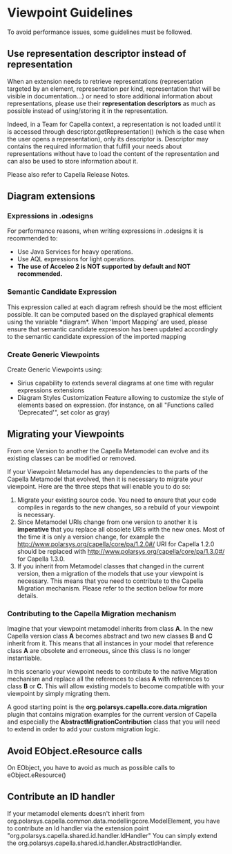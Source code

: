 = Viewpoint Guidelines =

To avoid performance issues, some guidelines must be followed.

== Use representation descriptor instead of representation ==

When an extension needs to retrieve representations (representation targeted by an element, representation per kind, representation that will be visible in documentation...) or need to store additional information about representations, please use their '''representation descriptors''' as much as possible instead of using/storing it in the representation.

Indeed, in a Team for Capella context, a representation is not loaded until it is accessed through descriptor.getRepresentation() (which is the case when the user opens a representation), only its descriptor is.
Descriptor may contains the required information that fulfill your needs about representations without have to load the content of the representation and can also be used to store information about it.

Please also refer to Capella Release Notes.

== Diagram extensions ==

=== Expressions in .odesigns ===
For performance reasons, when writing expressions in .odesigns it is recommended to:
<ul>
<li>Use Java Services for heavy operations.</li>
<li>Use AQL expressions for light operations.</li>
<li>'''The use of Acceleo 2 is NOT supported by default and NOT recommended.'''</li>
</ul>

=== Semantic Candidate Expression ===
This expression called at each diagram refresh should be the most efficient possible. It can be computed based on the displayed graphical elements using the variable *diagram*. When 'Import Mapping' are used, please ensure that semantic candidate expression has been updated accordingly to the semantic candidate expression of the imported mapping

=== Create Generic Viewpoints ===
Create Generic Viewpoints using:
* Sirius capability to extends several diagrams at one time with regular expressions extensions 
* Diagram Styles Customization Feature allowing to customize the style of elements based on expression. (for instance, on all "Functions called 'Deprecated'", set color as gray)


== Migrating your Viewpoints ==
From one Version to another the Capella Metamodel can evolve and its existing classes can be modified or removed.

If your Viewpoint Metamodel has any dependencies to the parts of the Capella Metamodel that evolved, then it is necessary to migrate your viewpoint. Here are the three steps that will enable you to do so:

# Migrate your existing source code. You need to ensure that your code compiles in regards to the new changes, so a rebuild of your viewpoint is necessary.
# Since Metamodel URIs change from one version to another it is '''imperative''' that you replace all obsolete URIs with the new ones. Most of the time it is only a version change, for example the http://www.polarsys.org/capella/core/pa/1.2.0#/ URI for Capella 1.2.0 should be replaced with http://www.polarsys.org/capella/core/pa/1.3.0#/ for Capella 1.3.0.
# If you inherit from Metamodel classes that changed in the current version, then a migration of the models that use your viewpoint is necessary. This means that you need to contribute to the Capella Migration mechanism. Please refer to the section bellow for more details.

=== Contributing to the Capella Migration mechanism ===
Imagine that your viewpoint metamodel inherits from class '''A'''. 
In the new Capella version class '''A''' becomes abstract and two new classes '''B''' and '''C''' inherit from it. This means that all instances in your model that reference class '''A''' are obsolete and erroneous, since this class is no longer instantiable. 

In this scenario your viewpoint needs to contribute to the native Migration mechanism and replace all the references to class '''A''' with references to class '''B''' or '''C'''. This will allow existing models to become compatible with your viewpoint by simply migrating them.

A good starting point is the '''org.polarsys.capella.core.data.migration''' plugin that contains migration examples for the current version of Capella and especially the '''AbstractMigrationContribution''' class that you will need to extend in order to add your custom migration logic.

== Avoid EObject.eResource calls ==

On EObject, you have to avoid as much as possible calls to eObject.eResource()


== Contribute an ID handler ==

If your metamodel elements doesn't inherit from org.polarsys.capella.common.data.modellingcore.ModelElement, you have to contribute an Id handler via the extension point "org.polarsys.capella.shared.id.handler.IdHandler"
You can simply extend the org.polarsys.capella.shared.id.handler.AbstractIdHandler.